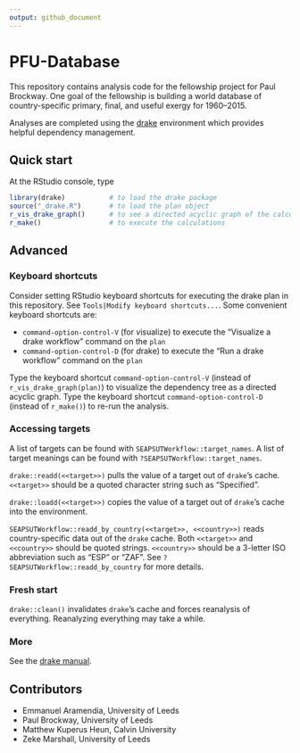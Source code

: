 ```yaml
---
output: github_document
---
```


<!-- *********** -->
<!-- Note: README.md is generated from README.Rmd.   -->
<!-- Be sure to edit README.Rmd and generate the README.md file by Cmd/Ctl-shift-K -->
<!-- *********** -->


# PFU-Database

This repository contains analysis code for the fellowship project for Paul Brockway.
One goal of the fellowship is building a world database of country-specific primary, final, and useful exergy 
for 1960--2015.

Analyses are completed using the [drake](https://github.com/ropensci/drake) environment
which provides helpful dependency management. 


## Quick start

At the RStudio console, type

``` r
library(drake)           # to load the drake package   
source("_drake.R")       # to load the plan object
r_vis_drake_graph()      # to see a directed acyclic graph of the calculations that will take place   
r_make()                 # to execute the calculations
```

## Advanced

### Keyboard shortcuts

Consider setting RStudio keyboard shortcuts for executing the drake plan in this repository.
See `Tools|Modify keyboard shortcuts...`.
Some convenient keyboard shortcuts are:

* `command-option-control-V` (for *v*isualize) to execute the "Visualize a drake workflow" command on the `plan`
* `command-option-control-D` (for *d*rake) to execute the "Run a drake workflow" command on the `plan`

Type the keyboard shortcut `command-option-control-V`
(instead of `r_vis_drake_graph(plan)`) 
to visualize the dependency tree as a directed acyclic graph.
Type the keyboard shortcut `command-option-control-D`
(instead of `r_make()`) to re-run the analysis.


### Accessing targets

A list of targets can be found with `SEAPSUTWorkflow::target_names`.
A list of target meanings can be found with `?SEAPSUTWorkflow::target_names`.

`drake::readd(<<target>>)` pulls the value of a target out of `drake`'s cache. 
`<<target>>` should be a quoted character string such as "Specified".

`drake::loadd(<<target>>)` copies the value of a target out of `drake`'s cache into the environment.

`SEAPSUTWorkflow::readd_by_country(<<target>>, <<country>>)` reads country-specific data out of the `drake` cache.
Both `<<target>>` and `<<country>>` should be quoted strings.
`<<country>>` should be a 3-letter ISO abbreviation such as "ESP" or "ZAF".
See `?SEAPSUTWorkflow::readd_by_country` for more details.


### Fresh start

`drake::clean()` invalidates `drake`'s cache and forces reanalysis of everything.
Reanalyzing everything may take a while.


### More

See the [drake manual](https://books.ropensci.org/drake/).


## Contributors

* Emmanuel Aramendia, University of Leeds
* Paul Brockway, University of Leeds
* Matthew Kuperus Heun, Calvin University
* Zeke Marshall, University of Leeds
